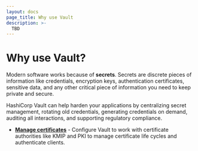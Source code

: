 ```yaml
---
layout: docs
page_title: Why use Vault
description: >-
  TBD
---
```


# Why use Vault?

Modern software works because of **secrets**. Secrets are discrete pieces of
information like credentials, encryption keys, authentication certificates,
sensitive data, and any other critical piece of information you need to keep
private and secure.

HashiCorp Vault can help harden your applications by centralizing secret
management, rotating old credentials, generating credentials on demand, auditing
all interactions, and supporting regulatory compliance.

- [**Manage certificates**](/vault/docs/about-vault/why-use-vault/certificates) - 
  Configure Vault to work with certificate authorities like KMIP and PKI to
  manage certificate life cycles and authenticate clients.
